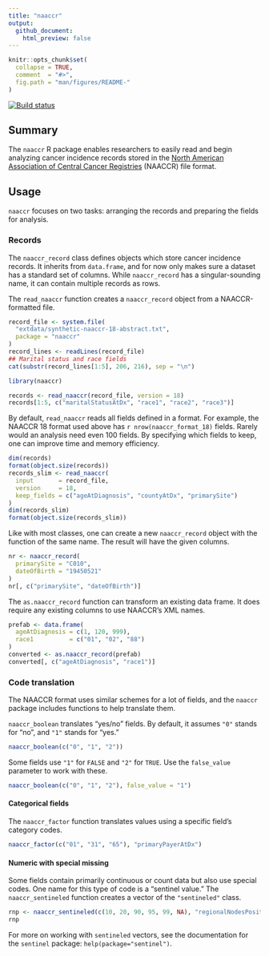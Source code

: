 ```yaml
---
title: "naaccr"
output:
  github_document:
    html_preview: false
---
```


```r
knitr::opts_chunk$set(
  collapse = TRUE,
  comment  = "#>",
  fig.path = "man/figures/README-"
)
```

[![Build status](https://travis-ci.org/WerthPADOH/naaccr.svg?branch=master)](https://travis-ci.org/WerthPADOH/naaccr)

## Summary

The `naaccr` R package enables researchers to easily read and begin analyzing
cancer incidence records stored in the
[North American Association of Central Cancer Registries](https://www.naaccr.org/)
(NAACCR) file format.

## Usage

`naaccr` focuses on two tasks: arranging the records and preparing the fields
for analysis.

### Records

The `naaccr_record` class defines objects which store cancer incidence records.
It inherits from `data.frame`, and for now only makes sure a dataset has a
standard set of columns. While `naaccr_record` has a singular-sounding name, it
can contain multiple records as rows.

The `read_naaccr` function creates a `naaccr_record` object from a
NAACCR-formatted file.

```r
record_file <- system.file(
  "extdata/synthetic-naaccr-18-abstract.txt",
  package = "naaccr"
)
record_lines <- readLines(record_file)
## Marital status and race fields
cat(substr(record_lines[1:5], 206, 216), sep = "\n")
```

```r
library(naaccr)

records <- read_naaccr(record_file, version = 18)
records[1:5, c("maritalStatusAtDx", "race1", "race2", "race3")]
```

By default, `read_naaccr` reads all fields defined in a format. For example,
the NAACCR 18 format used above has `r nrow(naaccr_format_18)` fields. Rarely
would an analysis need even 100 fields. By specifying which fields to keep, one
can improve time and memory efficiency.

```r
dim(records)
format(object.size(records))
records_slim <- read_naaccr(
  input       = record_file,
  version     = 18,
  keep_fields = c("ageAtDiagnosis", "countyAtDx", "primarySite")
)
dim(records_slim)
format(object.size(records_slim))
```

Like with most classes, one can create a new `naaccr_record` object with the
function of the same name. The result will have the given columns.

```r
nr <- naaccr_record(
  primarySite = "C010",
  dateOfBirth = "19450521"
)
nr[, c("primarySite", "dateOfBirth")]
```

The `as.naaccr_record` function can transform an existing data frame. It does
require any existing columns to use NAACCR's XML names.

```r
prefab <- data.frame(
  ageAtDiagnosis = c(1, 120, 999),
  race1          = c("01", "02", "88")
)
converted <- as.naaccr_record(prefab)
converted[, c("ageAtDiagnosis", "race1")]
```

### Code translation

The NAACCR format uses similar schemes for a lot of fields, and the `naaccr`
package includes functions to help translate them.

`naaccr_boolean` translates "yes/no" fields. By default, it assumes `"0"` stands
for "no", and `"1"` stands for "yes."

```r
naaccr_boolean(c("0", "1", "2"))
```

Some fields use `"1"` for `FALSE` and `"2"` for `TRUE`. Use the `false_value`
parameter to work with these.

```r
naaccr_boolean(c("0", "1", "2"), false_value = "1")
```

#### Categorical fields

The `naaccr_factor` function translates values using a specific field's category
codes.

```r
naaccr_factor(c("01", "31", "65"), "primaryPayerAtDx")
```

#### Numeric with special missing

Some fields contain primarily continuous or count data but also use special
codes. One name for this type of code is a "sentinel value." The
`naaccr_sentineled` function creates a vector of the `"sentineled"` class.

```r
rnp <- naaccr_sentineled(c(10, 20, 90, 95, 99, NA), "regionalNodesPositive")
rnp
```

For more on working with `sentineled` vectors, see the documentation for the
`sentinel` package: `help(package="sentinel")`.

